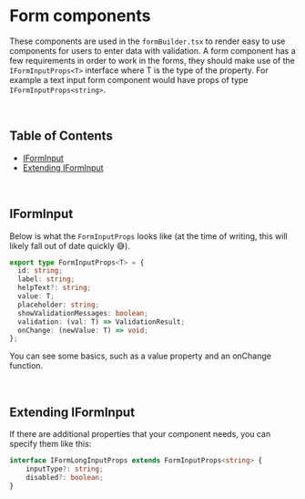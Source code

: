 
<Meta title="Form/General" />

# Form components

These components are used in the `formBuilder.tsx` to render easy to use components for users to enter data with validation. A form component has a few requirements in order to work in the forms, they should make use of the `IFormInputProps<T>` interface where T is the type of the property. For example a text input form component would have props of type `IFormInputProps<string>`.

<br />

## Table of Contents

- [IFormInput](#iforminput)
- [Extending IFormInput](#extending-iforminput)

<br />

## IFormInput

Below is what the `FormInputProps` looks like (at the time of writing, this will likely fall out of date quickly 😅).

```ts
export type FormInputProps<T> = {
  id: string;
  label: string;
  helpText?: string;
  value: T;
  placeholder: string;
  showValidationMessages: boolean;
  validation: (val: T) => ValidationResult;
  onChange: (newValue: T) => void;
};
``` 

You can see some basics, such as a value property and an onChange function.

<br />

## Extending IFormInput

If there are additional properties that your component needs, you can specify them like this:

```ts
interface IFormLongInputProps extends FormInputProps<string> {
    inputType?: string;
    disabled?: boolean;
}
```



